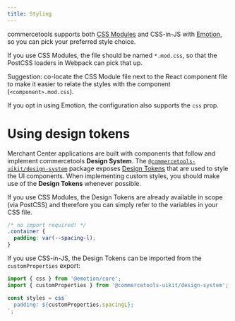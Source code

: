 ```yaml
---
title: Styling
---
```


commercetools supports both [CSS Modules](https://github.com/css-modules/css-modules) and CSS-in-JS with [Emotion](https://emotion.sh/), so you can pick your preferred style choice.

If you use CSS Modules, the file should be named `*.mod.css`, so that the PostCSS loaders in Webpack can pick that up.

<Info>

Suggestion: co-locate the CSS Module file next to the React component file to make it easier to relate the styles with the component (`<component>.mod.css`).

</Info>

If you opt in using Emotion, the configuration also supports the `css` prop.

# Using design tokens

Merchant Center applications are built with components that follow and implement commercetools **Design System**. The [`@commercetools-uikit/design-system`](https://www.npmjs.com/package/@commercetools-uikit/design-system) package exposes [Design Tokens](https://uikit.commercetools.com/?path=/story/basics-tokens--all-tokens) that are used to style the UI components.
When implementing custom styles, you should make use of the **Design Tokens** whenever possible.

If you use CSS Modules, the Design Tokens are already available in scope (via PostCSS) and therefore you can simply refer to the variables in your CSS file.

```css
/* no import required! */
.container {
  padding: var(--spacing-l);
}
```

If you use CSS-in-JS, the Design Tokens can be imported from the `customProperties` export:

```js
import { css } from '@emotion/core';
import { customProperties } from '@commercetools-uikit/design-system';

const styles = css`
  padding: ${customProperties.spacingL};
`;
```
